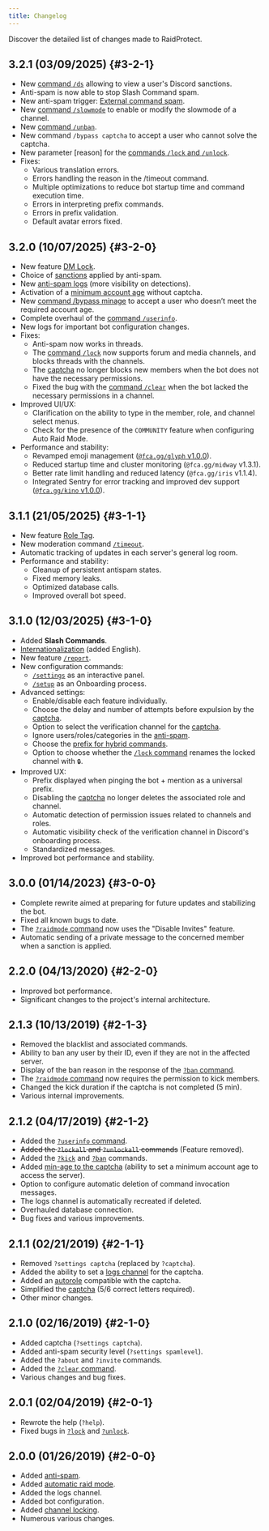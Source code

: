 ---
title: Changelog
---


Discover the detailed list of changes made to RaidProtect.

## 3.2.1 (03/09/2025) {#3-2-1}

- New [command `/ds`](./features/utilities.mdx#discord-sanctions) allowing to view a user's Discord sanctions.
- Anti-spam is now able to stop Slash Command spam.
- New anti-spam trigger: [External command spam](./features/anti-spam.mdx#triggers).
- New [command `/slowmode`](./features/moderation.md#slowmode) to enable or modify the slowmode of a channel.
- New [command `/unban`](./features/moderation.md#unban).
- New command `/bypass captcha` to accept a user who cannot solve the captcha.
- New parameter [reason] for the [commands `/lock` and `/unlock`](./features/channel-lock.md).
- Fixes:
  - Various translation errors.
  - Errors handling the reason in the /timeout command.
  - Multiple optimizations to reduce bot startup time and command execution time.
  - Errors in interpreting prefix commands.
  - Errors in prefix validation.
  - Default avatar errors fixed.

## 3.2.0 (10/07/2025) {#3-2-0}

- New feature [DM Lock](./features/dm-lock.mdx).
- Choice of [sanctions](./features/anti-spam.mdx#triggers) applied by anti-spam. <SuggestionLink id="85" />
- New [anti-spam logs](./features/anti-spam.mdx#logs) (more visibility on detections).
- Activation of a [minimum account age](./features/raid-mode.md#minage) without captcha. <SuggestionLink id="314" />
- New [command /bypass minage](./features/raid-mode.md#bypass-minage) to accept a user who doesn’t meet the required account age. <SuggestionLink id="447" />
- Complete overhaul of the [command `/userinfo`](./features/utilities.mdx#userinfo).
- New logs for important bot configuration changes.
- Fixes:
  - Anti-spam now works in threads.
  - The [command `/lock`](./features/channel-lock.md) now supports forum and media channels, and blocks threads with the channels.
  - The [captcha](./features/captcha.md) no longer blocks new members when the bot does not have the necessary permissions.
  - Fixed the bug with the [command `/clear`](./features/moderation.md#clear) when the bot lacked the necessary permissions in a channel.
- Improved UI/UX:
  - Clarification on the ability to type in the member, role, and channel select menus.
  - Check for the presence of the `COMMUNITY` feature when configuring Auto Raid Mode.
- Performance and stability:
  - Revamped emoji management ([`@fca.gg/glyph` v1.0.0](https://github.com/FCAgreatgoals/glyph)).
  - Reduced startup time and cluster monitoring (`@fca.gg/midway` v1.3.1).
  - Better rate limit handling and reduced latency (`@fca.gg/iris` v1.1.4).
  - Integrated Sentry for error tracking and improved dev support ([`@fca.gg/kino` v1.0.0](https://github.com/FCAgreatgoals/kino)).

## 3.1.1 (21/05/2025) {#3-1-1}

- New feature [Role Tag](./features/tag-role.md). <SuggestionLink id="512" />
- New moderation command [`/timeout`](./features/moderation.md#timeout). <SuggestionLink id="52" />
- Automatic tracking of updates in each server's general log room.
- Performance and stability:
  - Cleanup of persistent antispam states.
  - Fixed memory leaks.
  - Optimized database calls.
  - Improved overall bot speed.

## 3.1.0 (12/03/2025) {#3-1-0}

- Added **Slash Commands**. <SuggestionLink id="463" />
- [Internationalization](./language.md) (added English). <SuggestionLink id="109" />
- New feature [`/report`](./features/reports.md). <SuggestionLink id="164" />
- New configuration commands:
  - [`/settings`](./setup.md#settings) as an interactive panel.
  - [`/setup`](./setup.md#install) as an Onboarding process.
- Advanced settings:
  - Enable/disable each feature individually. <SuggestionLink id="356" />
  - Choose the delay and number of attempts before expulsion by the [captcha](./features/captcha.md#config). <SuggestionLink id="363" />
  - Option to select the verification channel for the [captcha](./features/captcha.md). <SuggestionLink id="385" />
  - Ignore users/roles/categories in the [anti-spam](./features/anti-spam.mdx#ignore). <SuggestionLink id="362" />
  - Choose the [prefix for hybrid commands](./guides/prefix.md). <SuggestionLink id="103" />
  - Option to choose whether the [`/lock` command](./features/channel-lock.md) renames the locked channel with `🔒`.
- Improved UX:
  - Prefix displayed when pinging the bot + mention as a universal prefix. <SuggestionLink id="193" />
  - Disabling the [captcha](./features/captcha.md) no longer deletes the associated role and channel. <SuggestionLink id="43" />
  - Automatic detection of permission issues related to channels and roles. <SuggestionLink id="65" />
  - Automatic visibility check of the verification channel in Discord's onboarding process.
  - Standardized messages.
- Improved bot performance and stability.

## 3.0.0 (01/14/2023) {#3-0-0}

- Complete rewrite aimed at preparing for future updates and stabilizing the bot.
- Fixed all known bugs to date.
- The [`?raidmode` command](./features/raid-mode.md) now uses the "Disable Invites" feature.
- Automatic sending of a private message to the concerned member when a sanction is applied. <SuggestionLink id="426" />

## 2.2.0 (04/13/2020) {#2-2-0}

- Improved bot performance.
- Significant changes to the project's internal architecture.

## 2.1.3 (10/13/2019) {#2-1-3}

- Removed the blacklist and associated commands.
- Ability to ban any user by their ID, even if they are not in the affected server. <SuggestionLink id="113" /> <SuggestionLink id="148" />
- Display of the ban reason in the response of the [`?ban` command](./features/moderation.md#ban).
- The [`?raidmode` command](./features/raid-mode.md) now requires the permission to kick members.
- Changed the kick duration if the captcha is not completed (5 min). <SuggestionLink id="129" />
- Various internal improvements.

## 2.1.2 (04/17/2019) {#2-1-2}

- Added the [`?userinfo` command](./features/utilities.mdx#userinfo). <SuggestionLink id="29" />
- ~~Added the `?lockall` and `?unlockall` commands~~ (Feature removed).
- Added the [`?kick`](./features/moderation.md#kick) and [`?ban`](./features/moderation.md#ban) commands.
- Added [min-age to the captcha](./features/raid-mode.md#minage) (ability to set a minimum account age to access the server).
- Option to configure automatic deletion of command invocation messages. <SuggestionLink id="26" />
- The logs channel is automatically recreated if deleted.
- Overhauled database connection.
- Bug fixes and various improvements.

## 2.1.1 (02/21/2019) {#2-1-1}

- Removed `?settings captcha` (replaced by `?captcha`).
- Added the ability to set a [logs channel](./features/captcha.md#logs) for the captcha.
- Added an [autorole](./features/captcha.md#autorole) compatible with the captcha.
- Simplified the [captcha](./features/captcha.md) (5/6 correct letters required).
- Other minor changes.

## 2.1.0 (02/16/2019) {#2-1-0}

- Added captcha (`?settings captcha`). <SuggestionLink id="11" />
- Added anti-spam security level (`?settings spamlevel`). <SuggestionLink id="25" />
- Added the `?about` and `?invite` commands.
- Added the [`?clear` command](./features/moderation.md#clear).
- Various changes and bug fixes.

## 2.0.1 (02/04/2019) {#2-0-1}

- Rewrote the help (`?help`).
- Fixed bugs in [`?lock`](./features/channel-lock.md#lock) and [`?unlock`](./features/channel-lock.md#unlock).

## 2.0.0 (01/26/2019) {#2-0-0}

- Added [anti-spam](./features/anti-spam.mdx).
- Added [automatic raid mode](./features/raid-mode.md#config).
- Added the logs channel.
- Added bot configuration.
- Added [channel locking](./features/channel-lock.md).
- Numerous various changes.